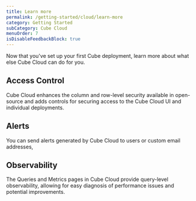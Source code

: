 ```yaml
---
title: Learn more
permalink: /getting-started/cloud/learn-more
category: Getting Started
subCategory: Cube Cloud
menuOrder: 7
isDisableFeedbackBlock: true
---
```


Now that you've set up your first Cube deployment, learn more about what else
Cube Cloud can do for you.

## Access Control

Cube Cloud enhances the column and row-level security available in open-source
and adds controls for securing access to the Cube Cloud UI and individual
deployments.

## Alerts

You can send alerts generated by Cube Cloud to users or custom email addresses,

## Observability

The Queries and Metrics pages in Cube Cloud provide query-level observability,
allowing for easy diagnosis of performance issues and potential improvements.
